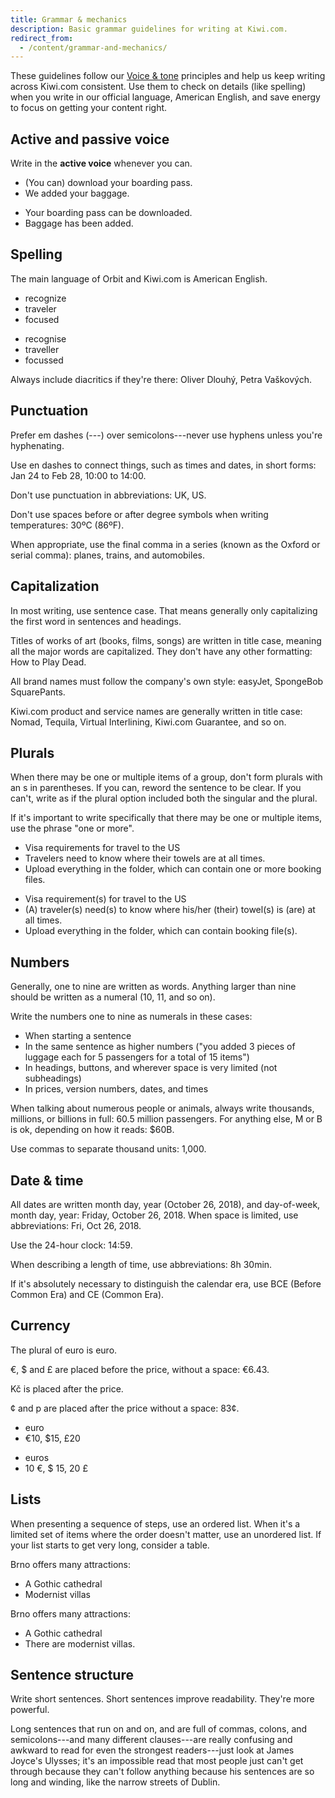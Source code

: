 ```yaml
---
title: Grammar & mechanics
description: Basic grammar guidelines for writing at Kiwi.com.
redirect_from:
  - /content/grammar-and-mechanics/
---
```


These guidelines follow our [Voice & tone](/kiwi-use/content/voice-and-tone/) principles and help us keep writing across Kiwi.com consistent. Use them to check on details (like spelling) when you write in our official language, American English, and save energy to focus on getting your content right.

## Active and passive voice

Write in the **active voice** whenever you can.

<GuidelinesSideBySide>

<Do>

- (You can) download your boarding pass.
- We added your baggage.

</Do>

<Dont>

- Your boarding pass can be downloaded.
- Baggage has been added.

</Dont>

</GuidelinesSideBySide>

## Spelling

The main language of Orbit and Kiwi.com is American English.

<!-- vale Kiwi.Britishisms = NO -->

<GuidelinesSideBySide>

<Do>

- recognize
- traveler
- focused

</Do>

<Dont>

- recognise
- traveller
- focussed

</Dont>

</GuidelinesSideBySide>

<!-- vale Kiwi.Britishisms = YES -->

Always include diacritics if they're there:
Oliver Dlouhý, Petra Vaškových.

## Punctuation

Prefer em dashes (---) over semicolons---never use hyphens unless you're hyphenating.

Use en dashes to connect things, such as times and dates, in short forms:
Jan 24 to Feb 28, 10:00 to 14:00.

Don't use punctuation in abbreviations: UK, US.

Don't use spaces before or after degree symbols when writing temperatures: 30ºC (86ºF).

When appropriate, use the final comma in a series (known as the Oxford or serial comma):
planes, trains, and automobiles.

## Capitalization

In most writing, use sentence case.
That means generally only capitalizing the first word in sentences and headings.

Titles of works of art (books, films, songs) are written in title case,
meaning all the major words are capitalized.
They don't have any other formatting: How to Play Dead.

All brand names must follow the company's own style:
easyJet, SpongeBob SquarePants.

Kiwi.com product and service names are generally written in title case:
Nomad, Tequila, Virtual Interlining, Kiwi.com Guarantee, and so on.

## Plurals

When there may be one or multiple items of a group,
don't form plurals with an s in parentheses.
If you can, reword the sentence to be clear.
If you can't, write as if the plural option included both the singular and the plural.

If it's important to write specifically that there may be one or multiple items,
use the phrase "one or more".

<!-- vale Kiwi.OptionalPlurals = NO -->

<GuidelinesSideBySide>

<Do>

- Visa requirements for travel to the US
- Travelers need to know where their towels are at all times.
- Upload everything in the folder, which can contain one or more booking files.

</Do>

<Dont>

- Visa requirement(s) for travel to the US
- (A) traveler(s) need(s) to know where his/her (their) towel(s) is (are) at all times.
- Upload everything in the folder, which can contain booking file(s).

</Dont>

</GuidelinesSideBySide>

<!-- vale Kiwi.OptionalPlurals = YES -->

## Numbers

Generally, one to nine are written as words.
Anything larger than nine should be written as a numeral (10, 11, and so on).

Write the numbers one to nine as numerals in these cases:

- When starting a sentence
- In the same sentence as higher numbers
  ("you added 3 pieces of luggage each for 5 passengers for a total of 15 items")
- In headings, buttons, and wherever space is very limited (not subheadings)
- In prices, version numbers, dates, and times

When talking about numerous people or animals,
always write thousands, millions, or billions in full:
60.5 million passengers.
For anything else, M or B is ok, depending on how it reads: $60B.

Use commas to separate thousand units: 1,000.

## Date & time

All dates are written month day, year (October 26, 2018),
and day-of-week, month day, year: Friday, October 26, 2018.
When space is limited, use abbreviations: Fri, Oct 26, 2018.

Use the 24-hour clock: 14:59.

When describing a length of time, use abbreviations: 8h 30min.

If it's absolutely necessary to distinguish the calendar era,
use BCE (Before Common Era) and CE (Common Era).

## Currency

The plural of euro is euro.

€, $ and £ are placed before the price, without a space: €6.43.

Kč is placed after the price.

¢ and p are placed after the price without a space: 83¢.

<!-- vale Kiwi.Currency = NO -->

<GuidelinesSideBySide>

<Do>

- euro
- €10, $15, £20

</Do>

<Dont>

- euros
- 10 €, $ 15, 20 £

</Dont>

</GuidelinesSideBySide>

<!-- vale Kiwi.Currency = Yes -->

## Lists

When presenting a sequence of steps, use an ordered list.
When it's a limited set of items where the order doesn't matter,
use an unordered list.
If your list starts to get very long, consider a table.

<Guideline type="do" title="List items should have parallel structures">

Brno offers many attractions:

- A Gothic cathedral
- Modernist villas

</Guideline>

<Guideline type="don't" title="Don't vary the item structur">

Brno offers many attractions:

- A Gothic cathedral
- There are modernist villas.

</Guideline>

## Sentence structure

Write short sentences.
Short sentences improve readability.
They're more powerful.

Long sentences that run on and on,
and are full of commas, colons, and semicolons---and many different clauses---are really confusing
and awkward to read for even the strongest readers---just look at James Joyce's Ulysses;
it's an impossible read that most people just can't get through
because they can't follow anything because his sentences are so long and winding,
like the narrow streets of Dublin.
